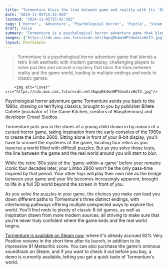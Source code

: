 ```yaml
---
title: "Tormenture blurs the line between game and reality with its '80s-inspired game-within-a-game horror stylings"
date: "2024-11-05T15:42:50Z"
lastmod: "2024-11-05T15:42:50Z"
tags: ['Horror', 'Adventure', 'Psychological Horror', 'Puzzle', 'Steam', 'PC']
draft: false
summary: "Tormenture is a psychological horror adventure game that blends a retro 8-bit aesthetic with modern gameplay, challenging players to solve puzzles and unravel a mystery that blurs the lines between reality and the game world, leading to multiple endings and nods to classic games."
images: ["https://cdn.mos.cms.futurecdn.net/6qoqRk4mnNPYdeoXzvHoTJ.jpg"]
layout: PostSimple
---
```

> Tormenture is a psychological horror adventure game that blends a retro 8-bit aesthetic with modern gameplay, challenging players to solve puzzles and unravel a mystery that blurs the lines between reality and the game world, leading to multiple endings and nods to classic games.


        <img alt="Cover" src="https://cdn.mos.cms.futurecdn.net/6qoqRk4mnNPYdeoXzvHoTJ.jpg"/>
        
Psychological horror adventure game Tormenture sends you back to the 1980s, drawing on terrifying classics, brought to you by publisher Billete Cohete (incubator of The Game Kitchen, creators of Blasphemous) and developer Croxel Studios.

Tormenture puts you in the shoes of a young child drawn in by rumors of a cursed horror game, taking inspiration from the early consoles of the 1980s to create the Limbo 2800. Sitting alone in front of your 8-bit display, you'll have to unravel the mysteries of the game, locating four relics as you traverse a world filled with difficult puzzles. But as you solve those tests, the line between the game and the real world around you will start to blur.

While the retro '80s style of the 'game-within-a-game' before your remains iconic four decades later, your Limbo 2800 won't be the only pass-time inspired by that period. Your other toys will play their own role as the bridge between your game and your life becomes increasingly apparent, brought to life in a full 3D world beyond the screen in front of you.

As you solve the puzzles in your game, the choices you make can lead you down different paths to Tormenture's three distinct endings, with intertwining pathways offering multiple unexpected ways to explore this world. You'll find nods to plenty of classic 8-bit games, as well as inspiration drawn from more modern sources, all striving to make sure that you're never truly confident where the game ends and the real world begins.

[Tormenture is available on Steam now](https://store.steampowered.com/app/2545220/Tormenture/?utm_source=GamesRadar+&utm_medium=PR&utm_campaign=FGS2024), where it's already accrued 92% Very Positive reviews in the short time after its launch, in addition to its impressive 81 Metacritic score. You can also purchase the game's ominous soundtrack on Steam, and if you want to check it out before you buy, a demo is currently available, letting you get a quick taste of Tormenture's world.
        